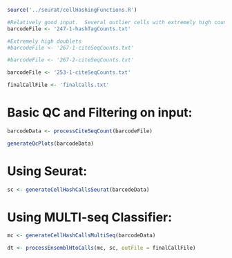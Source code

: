 ```r

source('../seurat/cellHashingFunctions.R')

#Relatively good input.  Several outlier cells with extremely high counts.
barcodeFile <- '247-1-hashTagCounts.txt'

#Extremely high doublets
#barcodeFile <- '267-1-citeSeqCounts.txt'

#barcodeFile <- '267-2-citeSeqCounts.txt'

barcodeFile <- '253-1-citeSeqCounts.txt'

finalCallFile <- 'finalCalls.txt'

```

# Basic QC and Filtering on input:

```r

barcodeData <- processCiteSeqCount(barcodeFile)

generateQcPlots(barcodeData)


```


# Using Seurat:

```r


sc <- generateCellHashCallsSeurat(barcodeData)


```

# Using MULTI-seq Classifier:

```r


mc <- generateCellHashCallsMultiSeq(barcodeData)


```



```r

dt <- processEnsemblHtoCalls(mc, sc, outFile = finalCallFile)


```